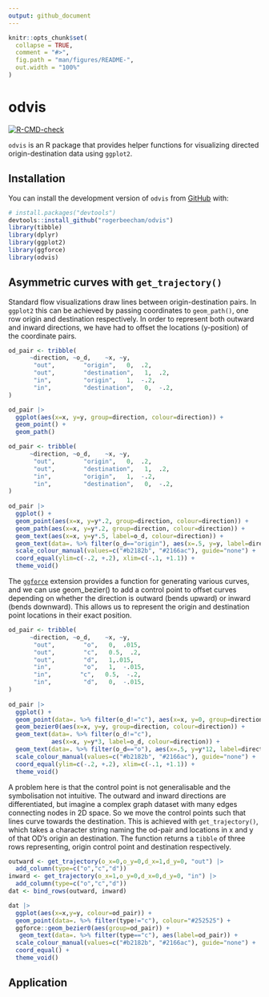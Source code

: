 ```yaml
---
output: github_document
---
```


```r
knitr::opts_chunk$set(
  collapse = TRUE,
  comment = "#>",
  fig.path = "man/figures/README-",
  out.width = "100%"
)
```

# odvis

[![R-CMD-check](https://github.com/rogerbeecham/odvis/actions/workflows/R-CMD-check.yaml/badge.svg)](https://github.com/rogerbeecham/odvis/actions/workflows/R-CMD-check.yaml)


`odvis` is an R package that provides helper functions for visualizing directed origin-destination data using `ggplot2`.  

## Installation

You can install the development version of `odvis` from [GitHub](https://github.com/) with:

``` r
# install.packages("devtools")
devtools::install_github("rogerbeecham/odvis")
library(tibble)
library(dplyr)
library(ggplot2)
library(ggforce)
library(odvis)
```

## Asymmetric curves with `get_trajectory()`

Standard flow visualizations draw lines between origin-destination pairs. In `ggplot2` this can be achieved by passing coordinates to `geom_path()`, one row origin and destination respectively. In order to represent both outward and inward directions, we have had to offset the locations (y-position) of the coordinate pairs.


``` r
od_pair <- tribble(
      ~direction, ~o_d,    ~x, ~y, 
       "out",        "origin",   0,  .2,   
       "out",        "destination",   1,  .2,
       "in",         "origin",   1,  -.2,
       "in",         "destination",   0,  -.2,
) 

od_pair |> 
  ggplot(aes(x=x, y=y, group=direction, colour=direction)) +
  geom_point() +
  geom_path()
```


``` r
od_pair <- tribble(
      ~direction, ~o_d,    ~x, ~y, 
       "out",        "origin",   0,  .2,   
       "out",        "destination",   1,  .2,
       "in",         "origin",   1,  -.2,
       "in",         "destination",   0,  -.2,
)      
     
od_pair |> 
  ggplot() +
  geom_point(aes(x=x, y=y*.2, group=direction, colour=direction)) +
  geom_path(aes(x=x, y=y*.2, group=direction, colour=direction)) +
  geom_text(aes(x=x, y=y*.5, label=o_d, colour=direction)) +
  geom_text(data=. %>% filter(o_d=="origin"), aes(x=.5, y=y, label=direction, colour=direction)) +
  scale_colour_manual(values=c("#b2182b", "#2166ac"), guide="none") +
  coord_equal(ylim=c(-.2, +.2), xlim=c(-.1, +1.1)) +
  theme_void()
```

The [`ggforce`](https://ggforce.data-imaginist.com/) extension provides a function for generating various curves, and we can use geom_bezier() to add a control point to offset curves depending on whether the direction is outward (bends upward) or inward (bends downward). This allows us to represent the origin and destination point locations in their exact position.

``` r
od_pair <- tribble(
      ~direction, ~o_d,    ~x, ~y, 
       "out",        "o",   0,  .015,   
       "out",        "c",   0.5,  .2, 
       "out",        "d",   1,.015,
       "in",         "o",   1,  -.015,
       "in",        "c",   0.5,  -.2, 
       "in",         "d",   0,  -.015,
)      
     
od_pair |> 
  ggplot() +
  geom_point(data=. %>% filter(o_d!="c"), aes(x=x, y=0, group=direction)) +
  geom_bezier0(aes(x=x, y=y, group=direction, colour=direction)) +
  geom_text(data=. %>% filter(o_d!="c"), 
            aes(x=x, y=y*3, label=o_d, colour=direction)) +
  geom_text(data=. %>% filter(o_d=="o"), aes(x=.5, y=y*12, label=direction, colour=direction)) +
  scale_colour_manual(values=c("#b2182b", "#2166ac"), guide="none") +
  coord_equal(ylim=c(-.2, +.2), xlim=c(-.1, +1.1)) +
  theme_void()
```


A problem here is that the control point is not generalisable and the symbolisation not intuitive. The outward and inward directions are differentiated, but imagine a complex graph dataset with many edges connecting nodes in 2D space. So we move the control points such that lines curve towards the destination. This is achieved with `get_trajectory()`, which takes  a character string naming the od-pair and locations in x and y of that OD's origin an destination. The function returns a `tibble` of three rows representing, origin control point and destination respectively.  

``` r
outward <- get_trajectory(o_x=0,o_y=0,d_x=1,d_y=0, "out") |>
  add_column(type=c("o","c","d"))
inward <- get_trajectory(o_x=1,o_y=0,d_x=0,d_y=0, "in") |> 
  add_column(type=c("o","c","d"))
dat <- bind_rows(outward, inward)

dat |> 
  ggplot(aes(x=x,y=y, colour=od_pair)) +
  geom_point(data=. %>% filter(type!="c"), colour="#252525") +
  ggforce::geom_bezier0(aes(group=od_pair)) +
   geom_text(data=. %>% filter(type=="c"), aes(label=od_pair)) +
  scale_colour_manual(values=c("#b2182b", "#2166ac"), guide="none") +
  coord_equal() +
  theme_void()
```

## Application 


